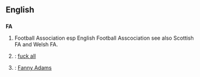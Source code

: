 ==English==

==={{initialism}}===
'''FA'''
# Football Association esp English Football Asscociation see also Scottish FA and Welsh FA.
# {{cattag|vulgar}}: [[fuck all]]
# {{cattag|bowdlerized}}: [[Fanny Adams]]